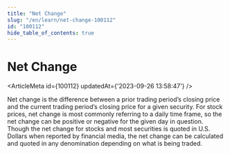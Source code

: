```yaml
---
title: "Net Change"
slug: "/en/learn/net-change-100112"
id: "100112"
hide_table_of_contents: true
---
```



# Net Change

<ArticleMeta id={100112} updatedAt={'2023-09-26 13:58:47'} />
<div className='border-solid border-b border-t-0 my-4 border-[var(--ifm-color-gray-300)]' />

Net change is the difference between a prior trading period’s closing price and the current trading period’s closing price for a given security. For stock prices, net change is most commonly referring to a daily time frame, so the net change can be positive or negative for the given day in question. Though the net change for stocks and most securities is quoted in U.S. Dollars when reported by financial media, the net change can be calculated and quoted in any denomination depending on what is being traded.
